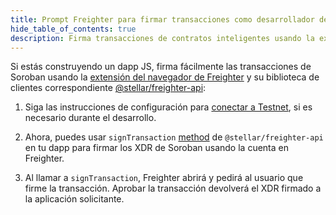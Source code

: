 ```yaml
---
title: Prompt Freighter para firmar transacciones como desarrollador de dapp JS
hide_table_of_contents: true
description: Firma transacciones de contratos inteligentes usando la extensión del navegador Freighter.
---
```


Si estás construyendo un dapp JS, firma fácilmente las transacciones de Soroban usando la [extensión del navegador de Freighter](https://www.freighter.app/) y su biblioteca de clientes correspondiente [@stellar/freighter-api](https://www.npmjs.com/package/@stellar/freighter-api):

1. Siga las instrucciones de configuración para [conectar a Testnet](./connect-testnet.mdx), si es necesario durante el desarrollo.

2. Ahora, puedes usar `signTransaction` [method](https://docs.freighter.app/docs/guide/usingFreighterWebApp) de `@stellar/freighter-api` en tu dapp para firmar los XDR de Soroban usando la cuenta en Freighter.

3. Al llamar a `signTransaction`, Freighter abrirá y pedirá al usuario que firme la transacción. Aprobar la transacción devolverá el XDR firmado a la aplicación solicitante.
